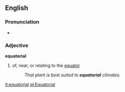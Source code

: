 ==English==
===Pronunciation===
*{{audio|en-us-equatorial.ogg|Audio (US)}}

===Adjective===
'''equatorial'''
#of, near, or relating to the [[equator]]
#:''That plant is best suited to '''equatorial''' climates.''

[[it:equatorial]]
[[pl:Equatorial]]